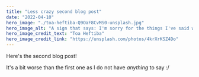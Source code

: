```yaml
---
title: "Less crazy second blog post"
date: "2022-04-10"
hero_image: "./toa-heftiba-Q9OaF8CvMS0-unsplash.jpg"
hero_image_alt: "A sign that says: I'm sorry for the things I've said when it was winter"
hero_image_credit_text: "Toa Heftiba"
hero_image_credit_link: "https://unsplash.com/photos/4krXrKSZ4Do"
---
```


Here's the second blog post! 

It's a bit worse than the first one as I do not have *anything* to say :/